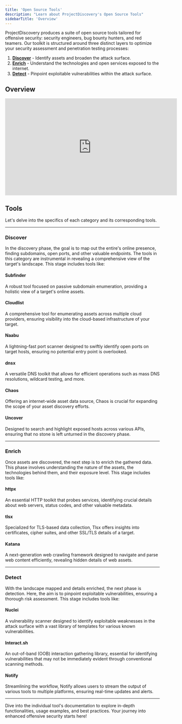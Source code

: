 ```yaml
---
title: 'Open Source Tools'
description: "Learn about ProjectDiscovery's Open Source Tools"
sidebarTitle: 'Overview'
---
```


ProjectDiscovery produces a suite of open source tools tailored for offensive security: security engineers, bug bounty hunters, and red teamers. Our toolkit is structured around three distinct layers to optimize your security assessment and penetration testing processes:

1. [**Discover**](#discover) - Identify assets and broaden the attack surface.
2. [**Enrich**](#enrich) - Understand the technologies and open services exposed to the internet.
3. [**Detect**](#detect) - Pinpoint exploitable vulnerabilities within the attack surface.

## Overview
<iframe
  width="560"
  height="315"
  src="https://www.youtube.com/embed/o4T3NTl-vCg"
  title="YouTube video player"
  frameborder="0"
  allow="accelerometer; autoplay; clipboard-write; encrypted-media; gyroscope; picture-in-picture"
  allowFullScreen
></iframe>


## Tools
Let's delve into the specifics of each category and its corresponding tools.

---

### Discover
In the discovery phase, the goal is to map out the entire's online presence, finding subdomains, open ports, and other valuable endpoints. The tools in this category are instrumental in revealing a comprehensive view of the target's landscape. This stage includes tools like:

#### Subfinder
A robust tool focused on passive subdomain enumeration, providing a holistic view of a target's online assets.

#### Cloudlist
A comprehensive tool for enumerating assets across multiple cloud providers, ensuring visibility into the cloud-based infrastructure of your target.

#### Naabu
A lightning-fast port scanner designed to swiftly identify open ports on target hosts, ensuring no potential entry point is overlooked.  

#### dnsx
A versatile DNS toolkit that allows for efficient operations such as mass DNS resolutions, wildcard testing, and more.

#### Chaos
Offering an internet-wide asset data source, Chaos is crucial for expanding the scope of your asset discovery efforts.  

#### Uncover
Designed to search and highlight exposed hosts across various APIs, ensuring that no stone is left unturned in the discovery phase.

---
### Enrich
Once assets are discovered, the next step is to enrich the gathered data. This phase involves understanding the nature of the assets, the technologies behind them, and their exposure level. This stage includes tools like:

#### httpx
An essential HTTP toolkit that probes services, identifying crucial details about web servers, status codes, and other valuable metadata.

#### tlsx
Specialized for TLS-based data collection, Tlsx offers insights into certificates, cipher suites, and other SSL/TLS details of a target.  

#### Katana
A next-generation web crawling framework designed to navigate and parse web content efficiently, revealing hidden details of web assets.

---
### Detect
With the landscape mapped and details enriched, the next phase is detection. Here, the aim is to pinpoint exploitable vulnerabilities, ensuring a thorough risk assessment. This stage includes tools like:

#### Nuclei
A vulnerability scanner designed to identify exploitable weaknesses in the attack surface with a vast library of templates for various known vulnerabilities. 

#### Interact.sh
An out-of-band (OOB) interaction gathering library, essential for identifying vulnerabilities that may not be immediately evident through conventional scanning methods.

#### Notify
Streamlining the workflow, Notify allows users to stream the output of various tools to multiple platforms, ensuring real-time updates and alerts.  


---

Dive into the individual tool's documentation to explore in-depth functionalities, usage examples, and best practices. Your journey into enhanced offensive security starts here!